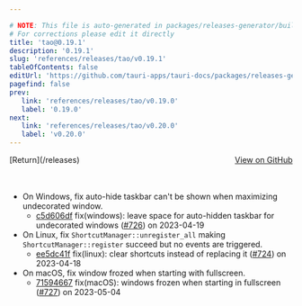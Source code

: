 ```yaml
---

# NOTE: This file is auto-generated in packages/releases-generator/build.ts
# For corrections please edit it directly
title: 'tao@0.19.1'
description: '0.19.1'
slug: 'references/releases/tao/v0.19.1'
tableOfContents: false
editUrl: 'https://github.com/tauri-apps/tauri-docs/packages/releases-generator/build.ts'
pagefind: false
prev:
   link: 'references/releases/tao/v0.19.0'
   label: '0.19.0'
next:
   link: 'references/releases/tao/v0.20.0'
   label: 'v0.20.0'
---
```


			

<ReleaseSidebar slug="references/releases/tao"  packageName="tao" />

<div style="margin-bottom:3rem; display: flex; justify-content: space-between; align-items: center"><span>[Return](/releases)</span><span><a href="https://github.com/tauri-apps/tao/releases/tag/tao-v0.19.1">View on GitHub</a></span></div>

- On Windows, fix auto-hide taskbar can&#39;t be shown when maximizing undecorated window.
  - [c5d606df](https://github.com/tauri-apps/tao/commit/c5d606dffeb1733ab06fd8c43eb3b9e7b2f553fe) fix(windows): leave space for auto-hidden taskbar for undecorated windows ([#726](https://github.com/tauri-apps/tao/pull/726)) on 2023-04-19
- On Linux, fix `ShortcutManager::unregister_all` making `ShortcutManager::register` succeed but no events are triggered.
  - [ee5dc41f](https://github.com/tauri-apps/tao/commit/ee5dc41f0071c9177304b3697d5b4c21c5734fd4) fix(linux): clear shortcuts instead of replacing it ([#724](https://github.com/tauri-apps/tao/pull/724)) on 2023-04-18
- On macOS, fix window frozed when starting with fullscreen.
  - [71594667](https://github.com/tauri-apps/tao/commit/71594667432c554f46dad06bfce87ba8edf18605) fix(macOS): windows frozen when starting in fullscreen ([#727](https://github.com/tauri-apps/tao/pull/727)) on 2023-05-04

